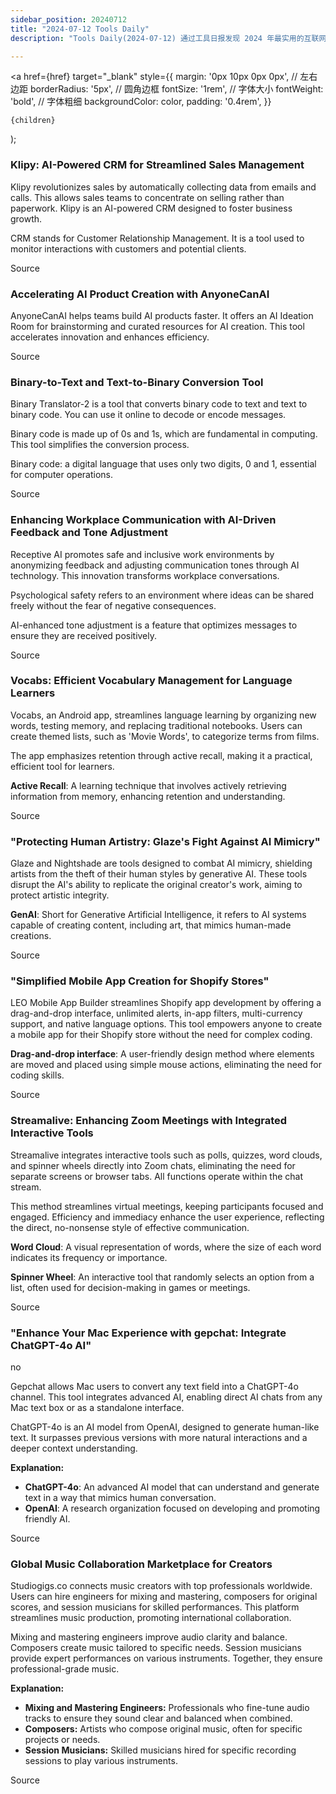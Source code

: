 ```yaml
---
sidebar_position: 20240712
title: "2024-07-12 Tools Daily"
description: "Tools Daily(2024-07-12) 通过工具日报发现 2024 年最实用的互联网软件、AI工具和产品！"

---
```



  <a
    href={href}
    target="_blank"
    style={{
      margin: '0px 10px 0px 0px', // 左右边距
      borderRadius: '5px', // 圆角边框
      fontSize: '1rem', // 字体大小
      fontWeight: 'bold', // 字体粗细
      backgroundColor: color,
      padding: '0.4rem',
    }}
  >
    {children}
  </a>
);

### Klipy: AI-Powered CRM for Streamlined Sales Management

Klipy revolutionizes sales by automatically collecting data from emails and calls. This allows sales teams to concentrate on selling rather than paperwork. Klipy is an AI-powered CRM designed to foster business growth.

CRM stands for Customer Relationship Management. It is a tool used to monitor interactions with customers and potential clients.

<Link href="https://www.producthunt.com/posts/klipy" color="#B0C4DE">Source</Link>

### Accelerating AI Product Creation with AnyoneCanAI

AnyoneCanAI helps teams build AI products faster. It offers an AI Ideation Room for brainstorming and curated resources for AI creation. This tool accelerates innovation and enhances efficiency.

<Link href="https://www.producthunt.com/posts/anyonecanai" color="#B0C4DE">Source</Link>

### Binary-to-Text and Text-to-Binary Conversion Tool

Binary Translator-2 is a tool that converts binary code to text and text to binary code. You can use it online to decode or encode messages.

Binary code is made up of 0s and 1s, which are fundamental in computing. This tool simplifies the conversion process.

Binary code: a digital language that uses only two digits, 0 and 1, essential for computer operations.

<Link href="https://www.producthunt.com/posts/binary-translator-2" color="#B0C4DE">Source</Link>

### Enhancing Workplace Communication with AI-Driven Feedback and Tone Adjustment

Receptive AI promotes safe and inclusive work environments by anonymizing feedback and adjusting communication tones through AI technology. This innovation transforms workplace conversations.

Psychological safety refers to an environment where ideas can be shared freely without the fear of negative consequences.

AI-enhanced tone adjustment is a feature that optimizes messages to ensure they are received positively.

<Link href="https://www.producthunt.com/posts/receptive-ai" color="#B0C4DE">Source</Link>

### Vocabs: Efficient Vocabulary Management for Language Learners

Vocabs, an Android app, streamlines language learning by organizing new words, testing memory, and replacing traditional notebooks. Users can create themed lists, such as 'Movie Words', to categorize terms from films.

The app emphasizes retention through active recall, making it a practical, efficient tool for learners.

**Active Recall**: A learning technique that involves actively retrieving information from memory, enhancing retention and understanding.

<Link href="https://www.producthunt.com/posts/vocabs" color="#B0C4DE">Source</Link>

### "Protecting Human Artistry: Glaze's Fight Against AI Mimicry"

Glaze and Nightshade are tools designed to combat AI mimicry, shielding artists from the theft of their human styles by generative AI. These tools disrupt the AI's ability to replicate the original creator's work, aiming to protect artistic integrity.

**GenAI**: Short for Generative Artificial Intelligence, it refers to AI systems capable of creating content, including art, that mimics human-made creations.

<Link href="https://www.producthunt.com/posts/glaze-4" color="#B0C4DE">Source</Link>

### "Simplified Mobile App Creation for Shopify Stores"

LEO Mobile App Builder streamlines Shopify app development by offering a drag-and-drop interface, unlimited alerts, in-app filters, multi-currency support, and native language options. This tool empowers anyone to create a mobile app for their Shopify store without the need for complex coding.

**Drag-and-drop interface**: A user-friendly design method where elements are moved and placed using simple mouse actions, eliminating the need for coding skills.

<Link href="https://www.producthunt.com/posts/leo-a682e4fb-1a98-4d18-b1fa-97cb5077f093" color="#B0C4DE">Source</Link>

### Streamalive: Enhancing Zoom Meetings with Integrated Interactive Tools

Streamalive integrates interactive tools such as polls, quizzes, word clouds, and spinner wheels directly into Zoom chats, eliminating the need for separate screens or browser tabs. All functions operate within the chat stream.

This method streamlines virtual meetings, keeping participants focused and engaged. Efficiency and immediacy enhance the user experience, reflecting the direct, no-nonsense style of effective communication.

**Word Cloud**: A visual representation of words, where the size of each word indicates its frequency or importance.

**Spinner Wheel**: An interactive tool that randomly selects an option from a list, often used for decision-making in games or meetings.

<Link href="https://www.producthunt.com/posts/streamalive-app-for-zoom" color="#B0C4DE">Source</Link>

### "Enhance Your Mac Experience with gepchat: Integrate ChatGPT-4o AI"

no

Gepchat allows Mac users to convert any text field into a ChatGPT-4o channel. This tool integrates advanced AI, enabling direct AI chats from any Mac text box or as a standalone interface.

ChatGPT-4o is an AI model from OpenAI, designed to generate human-like text. It surpasses previous versions with more natural interactions and a deeper context understanding.

**Explanation:**
- **ChatGPT-4o**: An advanced AI model that can understand and generate text in a way that mimics human conversation.
- **OpenAI**: A research organization focused on developing and promoting friendly AI.

<Link href="https://www.producthunt.com/posts/gepchat" color="#B0C4DE">Source</Link>

### Global Music Collaboration Marketplace for Creators

Studiogigs.co connects music creators with top professionals worldwide. Users can hire engineers for mixing and mastering, composers for original scores, and session musicians for skilled performances. This platform streamlines music production, promoting international collaboration.

Mixing and mastering engineers improve audio clarity and balance. Composers create music tailored to specific needs. Session musicians provide expert performances on various instruments. Together, they ensure professional-grade music.

**Explanation:**
- **Mixing and Mastering Engineers:** Professionals who fine-tune audio tracks to ensure they sound clear and balanced when combined.
- **Composers:** Artists who compose original music, often for specific projects or needs.
- **Session Musicians:** Skilled musicians hired for specific recording sessions to play various instruments.

<Link href="https://www.producthunt.com/posts/studiogigs-co" color="#B0C4DE">Source</Link>

